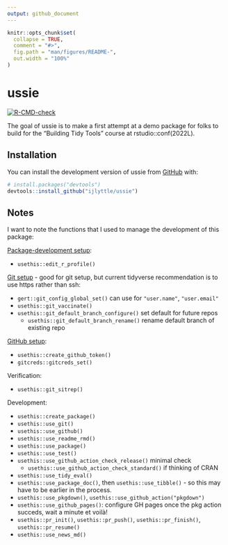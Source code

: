 ```yaml
---
output: github_document
---
```


<!-- README.md is generated from README.Rmd. Please edit that file -->

```r
knitr::opts_chunk$set(
  collapse = TRUE,
  comment = "#>",
  fig.path = "man/figures/README-",
  out.width = "100%"
)
```

# ussie

<!-- badges: start -->
[![R-CMD-check](https://github.com/ijlyttle/ussie/workflows/R-CMD-check/badge.svg)](https://github.com/ijlyttle/ussie/actions)
<!-- badges: end -->

The goal of ussie is to make a first attempt at a demo package for folks to build for the "Building Tidy Tools" course at rstudio::conf(2022L).


## Installation

You can install the development version of ussie from [GitHub](https://github.com/) with:

``` r
# install.packages("devtools")
devtools::install_github("ijlyttle/ussie")
```

## Notes

I want to note the functions that I used to manage the development of this package:

[Package-development setup](https://r-pkgs.org/setup.html#personal-startup-configuration):

- `usethis::edit_r_profile()`

[Git setup](https://r-pkgs.org/git.html#git-setup) - good for git setup, but current tidyverse recommendation is to use https rather than ssh:

- `gert::git_config_global_set()` can use for `"user.name"`, `"user.email"`
- `usethis::git_vaccinate()`
- `usethis::git_default_branch_configure()` set default for future repos
  - `usethis::git_default_branch_rename()` rename default branch of existing repo
  
[GitHub setup](https://usethis.r-lib.org/articles/git-credentials.html):

- `usethis::create_github_token()`
- `gitcreds::gitcreds_set()`

Verification:

- `usethis::git_sitrep()`

Development:

- `usethis::create_package()`
- `usethis::use_git()`
- `usethis::use_github()`
- `usethis::use_readme_rmd()`
- `usethis::use_package()`
- `usethis::use_test()`
- `usethis::use_github_action_check_release()` minimal check 
  - `usethis::use_github_action_check_standard()` if thinking of CRAN
- `usethis::use_tidy_eval()`
- `usethis::use_package_doc()`, then `usethis::use_tibble()` - so this may have to be earlier in the process.
- `usethis::use_pkgdown()`, `usethis::use_github_action("pkgdown")`
- `usethis::use_github_pages()`: configure GH pages once the pkg action succeds, wait a minute et voilà!
- `usethis::pr_init()`, `usethis::pr_push()`, `usethis::pr_finish()`, `usethis::pr_resume()`
- `usethis::use_news_md()`

